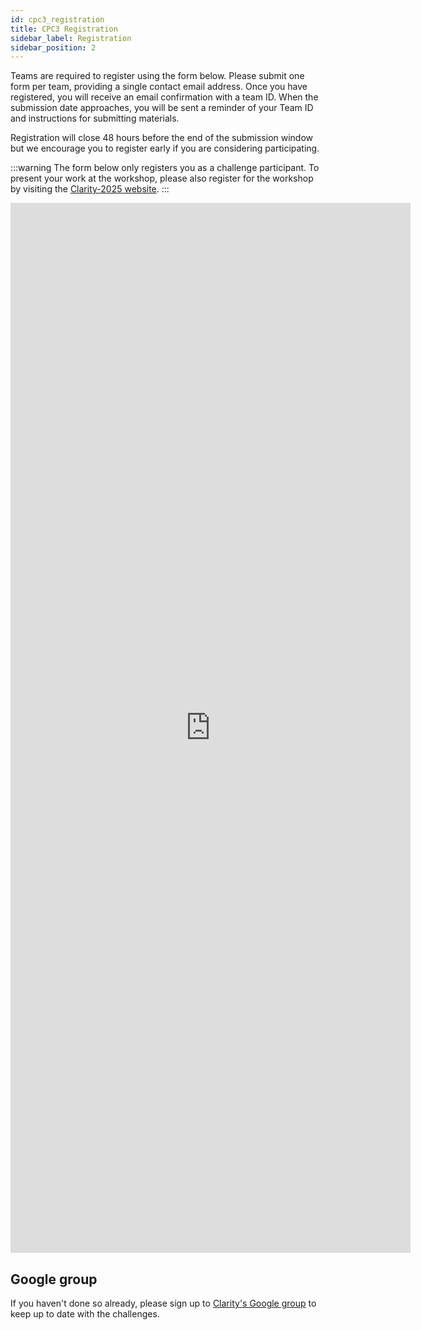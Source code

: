 ```yaml
---
id: cpc3_registration
title: CPC3 Registration
sidebar_label: Registration
sidebar_position: 2
---
```


Teams are required to register using the form below. Please submit one form per team, providing a single contact email address. Once you have registered, you will receive an email confirmation with a team ID. When the submission date approaches, you will be sent a reminder of your Team ID and instructions for submitting materials.

Registration will close 48 hours before the end of the submission window but we encourage you to register early if you are considering participating.

:::warning
The form below only registers you as a challenge participant. To present your work at the workshop, please also register for the workshop by visiting the [Clarity-2025 website](https://claritychallenge.org/clarity2025-workshop/).
:::

<iframe src="https://docs.google.com/forms/d/e/1FAIpQLSc9XZY-JJ86ChDq146jdp3awFHKjFd75RunbF95H0FEAMGO3Q/viewform?embedded=true" width="640" height="1680" frameborder="0" marginheight="0" marginwidth="0">Loading…</iframe>

## Google group

If you haven't done so already, please sign up to [Clarity's Google group](https://groups.google.com/forum/#!forum/clarity-challenge) to keep up to date with the challenges.

